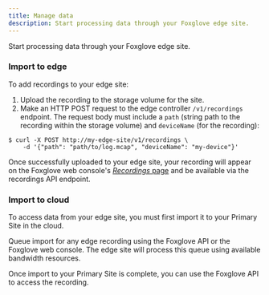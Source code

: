 ```yaml
---
title: Manage data
description: Start processing data through your Foxglove edge site.
---
```


Start processing data through your Foxglove edge site.

### Import to edge

To add recordings to your edge site:

1. Upload the recording to the storage volume for the site.
2. Make an HTTP POST request to the edge controller `/v1/recordings` endpoint. The request body must include a `path` (string path to the recording within the storage volume) and `deviceName` (for the recording):

```shell
$ curl -X POST http://my-edge-site/v1/recordings \
    -d '{"path": "path/to/log.mcap", "deviceName": "my-device"}'
```

Once successfully uploaded to your edge site, your recording will appear on the Foxglove web console's [_Recordings_ page](https://console.foxglove.dev/recordings) and be available via the recordings API endpoint.

### Import to cloud

To access data from your edge site, you must first import it to your Primary Site in the cloud.

Queue import for any edge recording using the Foxglove API or the Foxglove web console. The edge site will process this queue using available bandwidth resources.

Once import to your Primary Site is complete, you can use the Foxglove API to access the recording.
